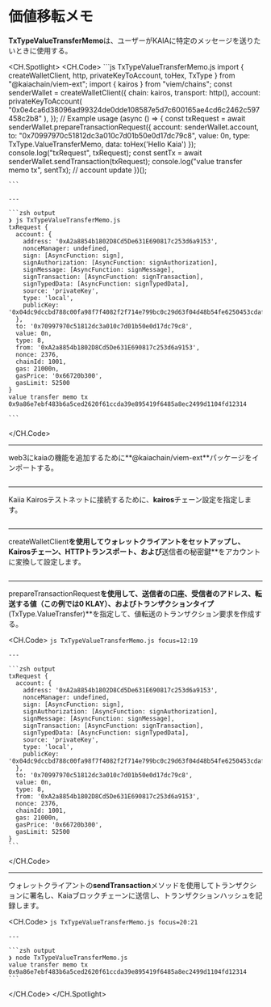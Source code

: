 # 価値移転メモ


<Editor module="/src/pages/viem-ext/basic-transaction/ValueTransferMemo.tsx" route={RoutePath.ViemExt_Value_Transfer_Memo} />

**TxTypeValueTransferMemo**は、ユーザーがKAIAに特定のメッセージを送りたいときに使用する。

<CH.Spotlight>
  <CH.Code>
    ```js TxTypeValueTransferMemo.js
    import { createWalletClient, http, privateKeyToAccount, toHex, TxType } from "@kaiachain/viem-ext";
    import { kairos } from "viem/chains";
    const senderWallet = createWalletClient({
      chain: kairos,
      transport: http(),
      account: privateKeyToAccount(
        "0x0e4ca6d38096ad99324de0dde108587e5d7c600165ae4cd6c2462c597458c2b8"
      ),
    });
    // Example usage
    (async () => {
      const txRequest = await senderWallet.prepareTransactionRequest({
        account: senderWallet.account,
        to: "0x70997970c51812dc3a010c7d01b50e0d17dc79c8",
        value: 0n,
        type: TxType.ValueTransferMemo,
        data: toHex('Hello Kaia')
      });
      console.log("txRequest", txRequest);
      const sentTx = await senderWallet.sendTransaction(txRequest);
      console.log("value transfer memo tx", sentTx);
      // account update
    })();

    ```

    ---

    ```zsh output
    ❯ js TxTypeValueTransferMemo.js
    txRequest {
      account: {
        address: '0xA2a8854b1802D8Cd5De631E690817c253d6a9153',
        nonceManager: undefined,
        sign: [AsyncFunction: sign],
        signAuthorization: [AsyncFunction: signAuthorization],
        signMessage: [AsyncFunction: signMessage],
        signTransaction: [AsyncFunction: signTransaction],
        signTypedData: [AsyncFunction: signTypedData],
        source: 'privateKey',
        type: 'local',
        publicKey: '0x04dc9dccbd788c00fa98f7f4082f2f714e799bc0c29d63f04d48b54fe6250453cdaf06ca34ae8714cf3dae06bacdb78c7c2d4054bd38961d40853cd5f15955da79'   
      },
      to: '0x70997970c51812dc3a010c7d01b50e0d17dc79c8',
      value: 0n,
      type: 8,
      from: '0xA2a8854b1802D8Cd5De631E690817c253d6a9153',
      nonce: 2376,
      chainId: 1001,
      gas: 21000n,
      gasPrice: '0x66720b300',
      gasLimit: 52500
    }
    value transfer memo tx 0x9a86e7ebf483b6a5ced2620f61ccda39e895419f6485a8ec2499d1104fd12314

    ```
  </CH.Code>

  ---

  web3にkaiaの機能を追加するために\*\*@kaiachain/viem-ext\*\*パッケージをインポートする。

  ```js TxTypeValueTransferMemo.js focus=1
  ```

  ---

  Kaiia Kairosテストネットに接続するために、**kairos**チェーン設定を指定します。

  ```js TxTypeValueTransferMemo.js focus=2
  ```

  ---

  createWalletClient**を使用してウォレットクライアントをセットアップし、**Kairosチェーン**、**HTTPトランスポート**、および**送信者の秘密鍵\*\*をアカウントに変換して設定します。

  ```js TxTypeValueTransferMemo.js focus=3:9
  ```

  ---

  prepareTransactionRequest**を使用して、送信者の口座、受信者のアドレス、転送する値（この例では0 KLAY）、およびトランザクションタイプ**(TxType.ValueTransfer)\*\*を指定して、値転送のトランザクション要求を作成する。

  <CH.Code>
    ```js TxTypeValueTransferMemo.js focus=12:19
    ```

    ---

    ```zsh output
    txRequest {
      account: {
        address: '0xA2a8854b1802D8Cd5De631E690817c253d6a9153',
        nonceManager: undefined,
        sign: [AsyncFunction: sign],
        signAuthorization: [AsyncFunction: signAuthorization],
        signMessage: [AsyncFunction: signMessage],
        signTransaction: [AsyncFunction: signTransaction],
        signTypedData: [AsyncFunction: signTypedData],
        source: 'privateKey',
        type: 'local',
        publicKey: '0x04dc9dccbd788c00fa98f7f4082f2f714e799bc0c29d63f04d48b54fe6250453cdaf06ca34ae8714cf3dae06bacdb78c7c2d4054bd38961d40853cd5f15955da79'   
      },
      to: '0x70997970c51812dc3a010c7d01b50e0d17dc79c8',
      value: 0n,
      type: 8,
      from: '0xA2a8854b1802D8Cd5De631E690817c253d6a9153',
      nonce: 2376,
      chainId: 1001,
      gas: 21000n,
      gasPrice: '0x66720b300',
      gasLimit: 52500
    }
    ```
  </CH.Code>

  ---

  ウォレットクライアントの**sendTransaction**メソッドを使用してトランザクションに署名し、Kaiaブロックチェーンに送信し、トランザクションハッシュを記録します。

  <CH.Code>
    ```js TxTypeValueTransferMemo.js focus=20:21
    ```

    ---

    ```zsh output
    ❯ node TxTypeValueTransferMemo.js
    value transfer memo tx 0x9a86e7ebf483b6a5ced2620f61ccda39e895419f6485a8ec2499d1104fd12314
    ```
  </CH.Code>
</CH.Spotlight>
